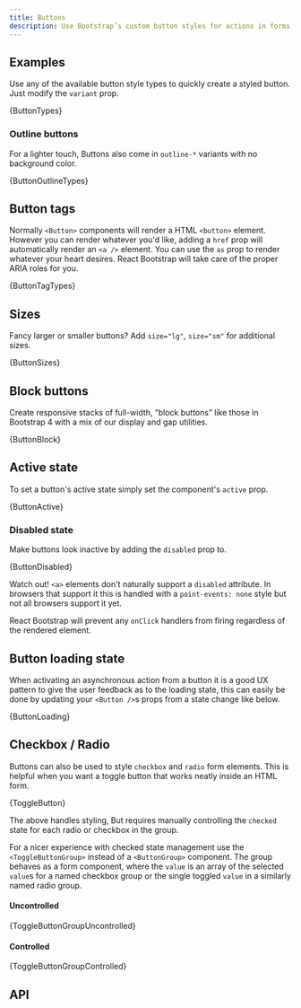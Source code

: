 ```yaml
---
title: Buttons
description: Use Bootstrap’s custom button styles for actions in forms, dialogs, and more with support for multiple sizes, states, and more.
---
```



## Examples

Use any of the available button style types to quickly create a styled
button. Just modify the `variant` prop.

<CodeBlock language="jsx" live>
  {ButtonTypes}
</CodeBlock>

### Outline buttons

For a lighter touch, Buttons also come in `outline-*`
variants with no background color.

<CodeBlock language="jsx" live>
  {ButtonOutlineTypes}
</CodeBlock>

## Button tags

Normally `<Button>` components will render a HTML
`<button>` element. However you can render whatever you'd
like, adding a `href` prop will automatically render an
`<a />` element. You can use the `as` prop to
render whatever your heart desires. React Bootstrap will take care of
the proper ARIA roles for you.

<CodeBlock language="jsx" live>
  {ButtonTagTypes}
</CodeBlock>

## Sizes

Fancy larger or smaller buttons? Add `size="lg"`,
`size="sm"` for additional sizes.

<CodeBlock language="jsx" live>
  {ButtonSizes}
</CodeBlock>

## Block buttons

Create responsive stacks of full-width, “block buttons” like those in Bootstrap 4
with a mix of our display and gap utilities.

<CodeBlock language="jsx" live>
  {ButtonBlock}
</CodeBlock>

## Active state

To set a button's active state simply set the component's
`active` prop.

<CodeBlock language="jsx" live>
  {ButtonActive}
</CodeBlock>

### Disabled state

Make buttons look inactive by adding the `disabled` prop to.

<CodeBlock language="jsx" live>
  {ButtonDisabled}
</CodeBlock>

Watch out! `<a>` elements don't naturally support a
`disabled` attribute. In browsers that support it this is handled with a
`point-events: none` style but not all browsers support it
yet.

React Bootstrap will prevent any `onClick` handlers from
firing regardless of the rendered element.

## Button loading state

When activating an asynchronous action from a button it is a good UX
pattern to give the user feedback as to the loading state, this can
easily be done by updating your `<Button />`s
props from a state change like below.

<CodeBlock language="jsx" live>
  {ButtonLoading}
</CodeBlock>

## Checkbox / Radio

Buttons can also be used to style `checkbox` and
`radio` form elements. This is helpful when you want a toggle
button that works neatly inside an HTML form.

<CodeBlock language="jsx" live>
  {ToggleButton}
</CodeBlock>

The above handles styling, But requires manually controlling the
`checked` state for each radio or checkbox in the group.

For a nicer experience with checked state management use the
`<ToggleButtonGroup>` instead of a `<ButtonGroup>` component.
The group behaves as a form component, where the `value` is an array of the selected
`value`s for a named checkbox group or the single toggled
`value` in a similarly named radio group.

#### Uncontrolled

<CodeBlock language="jsx" live>
  {ToggleButtonGroupUncontrolled}
</CodeBlock>

#### Controlled

<CodeBlock language="jsx" live>
  {ToggleButtonGroupControlled}
</CodeBlock>

## API
